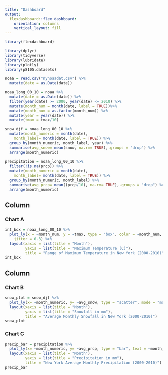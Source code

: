 ```yaml
---
title: "Dashboard"
output: 
  flexdashboard::flex_dashboard:
    orientation: columns
    vertical_layout: fill
---
```


```r
library(flexdashboard)
```

```r
library(dplyr)
library(tidyverse)
library(lubridate)
library(plotly)
library(p8105.datasets)

noaa = read.csv("nynoaadat.csv") %>%
  mutate(date = as.Date(date))

noaa_long_00_10 = noaa %>%
  mutate(date = as.Date(date)) %>%
  filter(year(date) >= 2000, year(date) <= 2010) %>%
  mutate(month_num = month(date, label = TRUE))%>%
  mutate(month_num = as.factor(month_num)) %>%
  mutate(year = year(date)) %>%
  mutate(tmax = tmax/10)

snow_djf = noaa_long_00_10 %>%
  mutate(month_numeric = month(date),                
    month_label= month(date, label = TRUE)) %>%
  group_by(month_numeric, month_label, year) %>%
  summarise(avg_snow= mean(snow, na.rm= TRUE),.groups = "drop") %>%
  arrange(month_numeric)
  
precipitation = noaa_long_00_10 %>%
  filter(!is.na(prcp)) %>%
  mutate(month_numeric = month(date),                
    month_label= month(date, label = TRUE)) %>%
  group_by(month_numeric, month_label) %>%
  summarise(avg_prcp= mean((prcp/10), na.rm= TRUE),.groups = "drop") %>%
  arrange(month_numeric)
```
Column {data-width=650}
-----------------------------------------------------------------------

### Chart A

```r
int_box = noaa_long_00_10 %>%
  plot_ly(x = ~month_num, y = ~tmax, type = "box", color = ~month_num, 
    jitter = 0.3) %>%
  layout(xaxis = list(title = "Month"),
         yaxis = list(title = "Maximum Temperature (C)"),
         title = "Range of Maximum Temperature in New York (2000-2010)")
int_box

```

Column {data-width=350}
-----------------------------------------------------------------------

### Chart B

```r
snow_plot = snow_djf %>%
  plot_ly(x= ~month_numeric, y= ~avg_snow, type = "scatter", mode = "markers", text = ~month_label, color= ~year) %>%
  layout(xaxis = list(title = "Month"),
         yaxis = list(title = "Snowfall in mm"),
         title = "Average Monthly Snowfall in New York (2000-2010)")
snow_plot
```

### Chart C

```r
precip_bar = precipitation %>%
  plot_ly(x= ~month_numeric, y= ~avg_prcp, type = "bar", text = ~month_label) %>%
  layout(xaxis = list(title = "Month"),
         yaxis = list(title = "Precipitation in mm"),
         title = "New York Average Monthly Precipitation (2000-2010)")
precip_bar
```


